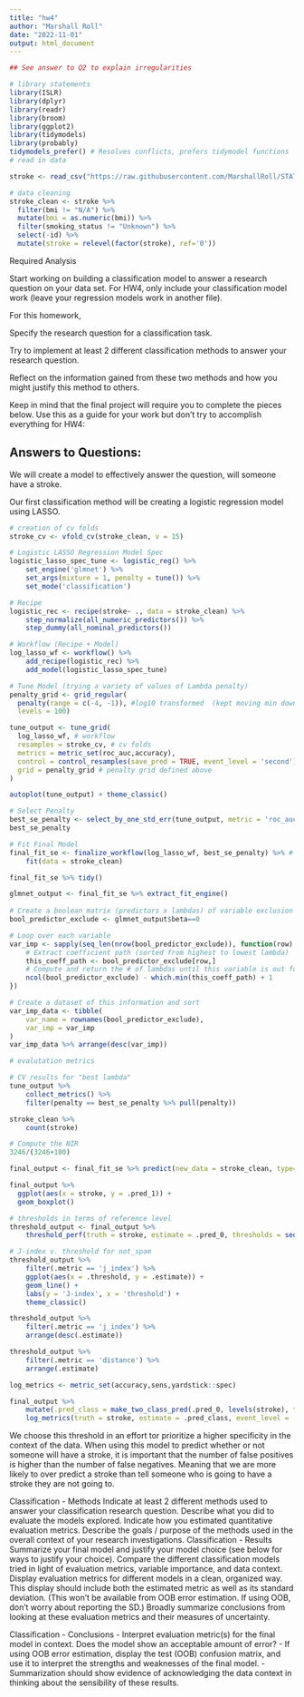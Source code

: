 ```yaml
---
title: "hw4"
author: "Marshall Roll"
date: "2022-11-01"
output: html_document
---
```


```r
## See answer to Q2 to explain irregularities

# library statements 
library(ISLR)
library(dplyr)
library(readr)
library(broom)
library(ggplot2)
library(tidymodels) 
library(probably)
tidymodels_prefer() # Resolves conflicts, prefers tidymodel functions
# read in data

stroke <- read_csv("https://raw.githubusercontent.com/MarshallRoll/STAT_253_Project/main/healthcare-dataset-stroke-data.csv?token=GHSAT0AAAAAABYKVOXLQBJENJTQ27T53WIWY3BQ27Q")

```
```r
# data cleaning
stroke_clean <- stroke %>% 
  filter(bmi != "N/A") %>% 
  mutate(bmi = as.numeric(bmi)) %>% 
  filter(smoking_status != "Unknown") %>% 
  select(-id) %>% 
  mutate(stroke = relevel(factor(stroke), ref='0'))
```

Required Analysis

Start working on building a classification model to answer a research question on your data set. For HW4, only include your classification model work (leave your regression models work in another file).

For this homework,

Specify the research question for a classification task.

Try to implement at least 2 different classification methods to answer your research question.

Reflect on the information gained from these two methods and how you might justify this method to others.

Keep in mind that the final project will require you to complete the pieces below. Use this as a guide for your work but don’t try to accomplish everything for HW4:

## Answers to Questions: 

We will create a model to effectively answer the question, will someone have a stroke.

Our first classification method will be creating a logistic regression model using LASSO. 

```r
# creation of cv folds
stroke_cv <- vfold_cv(stroke_clean, v = 15)
```


```r
# Logistic LASSO Regression Model Spec
logistic_lasso_spec_tune <- logistic_reg() %>%
    set_engine('glmnet') %>%
    set_args(mixture = 1, penalty = tune()) %>%
    set_mode('classification')

# Recipe
logistic_rec <- recipe(stroke~ ., data = stroke_clean) %>%
    step_normalize(all_numeric_predictors()) %>% 
    step_dummy(all_nominal_predictors())

# Workflow (Recipe + Model)
log_lasso_wf <- workflow() %>% 
    add_recipe(logistic_rec) %>%
    add_model(logistic_lasso_spec_tune) 

# Tune Model (trying a variety of values of Lambda penalty)
penalty_grid <- grid_regular(
  penalty(range = c(-4, -1)), #log10 transformed  (kept moving min down from 0)
  levels = 100)

tune_output <- tune_grid( 
  log_lasso_wf, # workflow
  resamples = stroke_cv, # cv folds
  metrics = metric_set(roc_auc,accuracy),
  control = control_resamples(save_pred = TRUE, event_level = 'second'),
  grid = penalty_grid # penalty grid defined above
)
```
```r
autoplot(tune_output) + theme_classic()
```

```r
# Select Penalty
best_se_penalty <- select_by_one_std_err(tune_output, metric = 'roc_auc', desc(penalty)) # choose penalty value based on the largest penalty within 1 se of the highest CV roc_auc
best_se_penalty
```
```r
# Fit Final Model
final_fit_se <- finalize_workflow(log_lasso_wf, best_se_penalty) %>% # incorporates penalty value to workflow 
    fit(data = stroke_clean)

final_fit_se %>% tidy()
```
```r
glmnet_output <- final_fit_se %>% extract_fit_engine()
    
# Create a boolean matrix (predictors x lambdas) of variable exclusion
bool_predictor_exclude <- glmnet_output$beta==0

# Loop over each variable
var_imp <- sapply(seq_len(nrow(bool_predictor_exclude)), function(row) {
    # Extract coefficient path (sorted from highest to lowest lambda)
    this_coeff_path <- bool_predictor_exclude[row,]
    # Compute and return the # of lambdas until this variable is out forever
    ncol(bool_predictor_exclude) - which.min(this_coeff_path) + 1
})

# Create a dataset of this information and sort
var_imp_data <- tibble(
    var_name = rownames(bool_predictor_exclude),
    var_imp = var_imp
)
var_imp_data %>% arrange(desc(var_imp))
```
```r
# evalutation metrics 

# CV results for "best lambda"
tune_output %>%
    collect_metrics() %>%
    filter(penalty == best_se_penalty %>% pull(penalty))

stroke_clean %>%
    count(stroke)

# Compute the NIR
3246/(3246+180)
```


```r
final_output <- final_fit_se %>% predict(new_data = stroke_clean, type='prob') %>% bind_cols(stroke_clean)

final_output %>%
  ggplot(aes(x = stroke, y = .pred_1)) +
  geom_boxplot()
```
```r
# thresholds in terms of reference level
threshold_output <- final_output %>%
    threshold_perf(truth = stroke, estimate = .pred_0, thresholds = seq(0,1,by=.01)) 

# J-index v. threshold for not_spam
threshold_output %>%
    filter(.metric == 'j_index') %>%
    ggplot(aes(x = .threshold, y = .estimate)) +
    geom_line() +
    labs(y = 'J-index', x = 'threshold') +
    theme_classic()

threshold_output %>%
    filter(.metric == 'j_index') %>%
    arrange(desc(.estimate))

threshold_output %>%
    filter(.metric == 'distance') %>%
    arrange(.estimate)

```
```r
log_metrics <- metric_set(accuracy,sens,yardstick::spec)

final_output %>%
    mutate(.pred_class = make_two_class_pred(.pred_0, levels(stroke), threshold = .91)) %>%
    log_metrics(truth = stroke, estimate = .pred_class, event_level = 'second')
```
We choose this threshold in an effort tor prioritize a higher specificity in the context of the data. When using this model to predict whether or not someone will have a stroke, it is important that the number of false positives is higher than the number of false negatives. Meaning that we are more likely to over predict a stroke than tell someone who is going to have a stroke they are not going to.  


Classification - Methods
Indicate at least 2 different methods used to answer your classification research question.
Describe what you did to evaluate the models explored.
Indicate how you estimated quantitative evaluation metrics.
Describe the goals / purpose of the methods used in the overall context of your research investigations.
Classification - Results
Summarize your final model and justify your model choice (see below for ways to justify your choice).
Compare the different classification models tried in light of evaluation metrics, variable importance, and data context.
Display evaluation metrics for different models in a clean, organized way. This display should include both the estimated metric as well as its standard deviation. (This won’t be available from OOB error estimation. If using OOB, don’t worry about reporting the SD.)
Broadly summarize conclusions from looking at these evaluation metrics and their measures of uncertainty.

Classification - Conclusions - Interpret evaluation metric(s) for the final model in context. Does the model show an acceptable amount of error? - If using OOB error estimation, display the test (OOB) confusion matrix, and use it to interpret the strengths and weaknesses of the final model. - Summarization should show evidence of acknowledging the data context in thinking about the sensibility of these results.